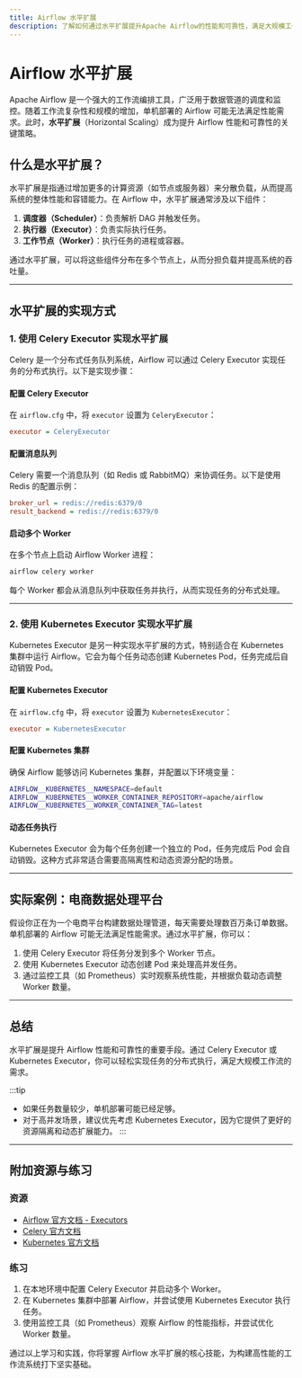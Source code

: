 ```yaml
---
title: Airflow 水平扩展
description: 了解如何通过水平扩展提升Apache Airflow的性能和可靠性，满足大规模工作流需求。
---
```


# Airflow 水平扩展

Apache Airflow 是一个强大的工作流编排工具，广泛用于数据管道的调度和监控。随着工作流复杂性和规模的增加，单机部署的 Airflow 可能无法满足性能需求。此时，**水平扩展**（Horizontal Scaling）成为提升 Airflow 性能和可靠性的关键策略。

## 什么是水平扩展？

水平扩展是指通过增加更多的计算资源（如节点或服务器）来分散负载，从而提高系统的整体性能和容错能力。在 Airflow 中，水平扩展通常涉及以下组件：

1. **调度器（Scheduler）**：负责解析 DAG 并触发任务。
2. **执行器（Executor）**：负责实际执行任务。
3. **工作节点（Worker）**：执行任务的进程或容器。

通过水平扩展，可以将这些组件分布在多个节点上，从而分担负载并提高系统的吞吐量。

---

## 水平扩展的实现方式

### 1. 使用 Celery Executor 实现水平扩展

Celery 是一个分布式任务队列系统，Airflow 可以通过 Celery Executor 实现任务的分布式执行。以下是实现步骤：

#### 配置 Celery Executor

在 `airflow.cfg` 中，将 `executor` 设置为 `CeleryExecutor`：

```ini
executor = CeleryExecutor
```

#### 配置消息队列

Celery 需要一个消息队列（如 Redis 或 RabbitMQ）来协调任务。以下是使用 Redis 的配置示例：

```ini
broker_url = redis://redis:6379/0
result_backend = redis://redis:6379/0
```

#### 启动多个 Worker

在多个节点上启动 Airflow Worker 进程：

```bash
airflow celery worker
```

每个 Worker 都会从消息队列中获取任务并执行，从而实现任务的分布式处理。

---

### 2. 使用 Kubernetes Executor 实现水平扩展

Kubernetes Executor 是另一种实现水平扩展的方式，特别适合在 Kubernetes 集群中运行 Airflow。它会为每个任务动态创建 Kubernetes Pod，任务完成后自动销毁 Pod。

#### 配置 Kubernetes Executor

在 `airflow.cfg` 中，将 `executor` 设置为 `KubernetesExecutor`：

```ini
executor = KubernetesExecutor
```

#### 配置 Kubernetes 集群

确保 Airflow 能够访问 Kubernetes 集群，并配置以下环境变量：

```bash
AIRFLOW__KUBERNETES__NAMESPACE=default
AIRFLOW__KUBERNETES__WORKER_CONTAINER_REPOSITORY=apache/airflow
AIRFLOW__KUBERNETES__WORKER_CONTAINER_TAG=latest
```

#### 动态任务执行

Kubernetes Executor 会为每个任务创建一个独立的 Pod，任务完成后 Pod 会自动销毁。这种方式非常适合需要高隔离性和动态资源分配的场景。

---

## 实际案例：电商数据处理平台

假设你正在为一个电商平台构建数据处理管道，每天需要处理数百万条订单数据。单机部署的 Airflow 可能无法满足性能需求。通过水平扩展，你可以：

1. 使用 Celery Executor 将任务分发到多个 Worker 节点。
2. 使用 Kubernetes Executor 动态创建 Pod 来处理高并发任务。
3. 通过监控工具（如 Prometheus）实时观察系统性能，并根据负载动态调整 Worker 数量。

---

## 总结

水平扩展是提升 Airflow 性能和可靠性的重要手段。通过 Celery Executor 或 Kubernetes Executor，你可以轻松实现任务的分布式执行，满足大规模工作流的需求。

:::tip
- 如果任务数量较少，单机部署可能已经足够。
- 对于高并发场景，建议优先考虑 Kubernetes Executor，因为它提供了更好的资源隔离和动态扩展能力。
:::

---

## 附加资源与练习

### 资源
- [Airflow 官方文档 - Executors](https://airflow.apache.org/docs/apache-airflow/stable/executor/index.html)
- [Celery 官方文档](https://docs.celeryproject.org/en/stable/)
- [Kubernetes 官方文档](https://kubernetes.io/docs/home/)

### 练习
1. 在本地环境中配置 Celery Executor 并启动多个 Worker。
2. 在 Kubernetes 集群中部署 Airflow，并尝试使用 Kubernetes Executor 执行任务。
3. 使用监控工具（如 Prometheus）观察 Airflow 的性能指标，并尝试优化 Worker 数量。

通过以上学习和实践，你将掌握 Airflow 水平扩展的核心技能，为构建高性能的工作流系统打下坚实基础。